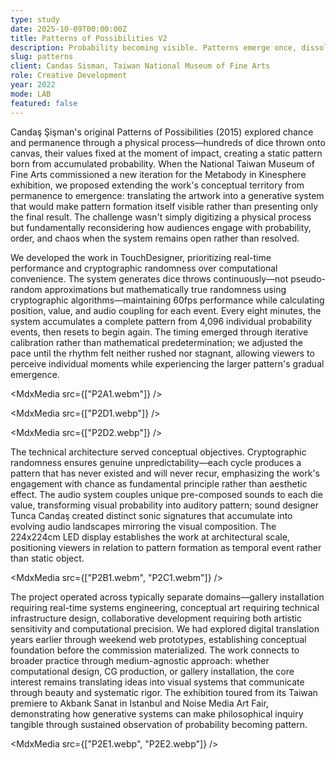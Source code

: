 ```yaml
---
type: study
date: 2025-10-09T00:00:00Z
title: Patterns of Possibilities V2
description: Probability becoming visible. Patterns emerge once, dissolve, never recur.
slug: patterns
client: Candas Sisman, Taiwan National Museum of Fine Arts
role: Creative Development
year: 2022
mode: LAB
featured: false
---
```


<MdxContent>

Candaş Şişman's original Patterns of Possibilities (2015) explored chance and permanence through a physical process—hundreds of dice thrown onto canvas, their values fixed at the moment of impact, creating a static pattern born from accumulated probability. When the National Taiwan Museum of Fine Arts commissioned a new iteration for the Metabody in Kinesphere exhibition, we proposed extending the work's conceptual territory from permanence to emergence: translating the artwork into a generative system that would make pattern formation itself visible rather than presenting only the final result. The challenge wasn't simply digitizing a physical process but fundamentally reconsidering how audiences engage with probability, order, and chaos when the system remains open rather than resolved.

We developed the work in TouchDesigner, prioritizing real-time performance and cryptographic randomness over computational convenience. The system generates dice throws continuously—not pseudo-random approximations but mathematically true randomness using cryptographic algorithms—maintaining 60fps performance while calculating position, value, and audio coupling for each event. Every eight minutes, the system accumulates a complete pattern from 4,096 individual probability events, then resets to begin again. The timing emerged through iterative calibration rather than mathematical predetermination; we adjusted the pace until the rhythm felt neither rushed nor stagnant, allowing viewers to perceive individual moments while experiencing the larger pattern's gradual emergence.

</MdxContent>

<MdxMedia src={["P2A1.webm"]} />

<MdxMedia src={["P2D1.webp"]} />

<MdxMedia src={["P2D2.webp"]} />

<MdxContent>

The technical architecture served conceptual objectives. Cryptographic randomness ensures genuine unpredictability—each cycle produces a pattern that has never existed and will never recur, emphasizing the work's engagement with chance as fundamental principle rather than aesthetic effect. The audio system couples unique pre-composed sounds to each die value, transforming visual probability into auditory pattern; sound designer Tunca Candaş created distinct sonic signatures that accumulate into evolving audio landscapes mirroring the visual composition. The 224x224cm LED display establishes the work at architectural scale, positioning viewers in relation to pattern formation as temporal event rather than static object.

</MdxContent>

<MdxMedia src={["P2B1.webm", "P2C1.webm"]} />

<MdxContent>

The project operated across typically separate domains—gallery installation requiring real-time systems engineering, conceptual art requiring technical infrastructure design, collaborative development requiring both artistic sensitivity and computational precision. We had explored digital translation years earlier through weekend web prototypes, establishing conceptual foundation before the commission materialized. The work connects to broader practice through medium-agnostic approach: whether computational design, CG production, or gallery installation, the core interest remains translating ideas into visual systems that communicate through beauty and systematic rigor. The exhibition toured from its Taiwan premiere to Akbank Sanat in Istanbul and Noise Media Art Fair, demonstrating how generative systems can make philosophical inquiry tangible through sustained observation of probability becoming pattern.

</MdxContent>

<MdxMedia src={["P2E1.webp", "P2E2.webp"]} />

